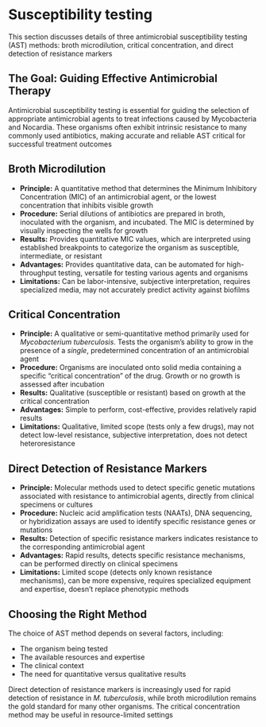 # Susceptibility testing {-}

This section discusses details of three antimicrobial susceptibility testing (AST) methods: broth microdilution, critical concentration, and direct detection of resistance markers

##  **The Goal: Guiding Effective Antimicrobial Therapy** {-}

Antimicrobial susceptibility testing is essential for guiding the selection of appropriate antimicrobial agents to treat infections caused by Mycobacteria and Nocardia. These organisms often exhibit intrinsic resistance to many commonly used antibiotics, making accurate and reliable AST critical for successful treatment outcomes

##  **Broth Microdilution** {-}

*   **Principle:** A quantitative method that determines the Minimum Inhibitory Concentration (MIC) of an antimicrobial agent, or the lowest concentration that inhibits visible growth
*   **Procedure:** Serial dilutions of antibiotics are prepared in broth, inoculated with the organism, and incubated. The MIC is determined by visually inspecting the wells for growth
*   **Results:** Provides quantitative MIC values, which are interpreted using established breakpoints to categorize the organism as susceptible, intermediate, or resistant
*   **Advantages:** Provides quantitative data, can be automated for high-throughput testing, versatile for testing various agents and organisms
*   **Limitations:** Can be labor-intensive, subjective interpretation, requires specialized media, may not accurately predict activity against biofilms

##  **Critical Concentration** {-}

*   **Principle:** A qualitative or semi-quantitative method primarily used for *Mycobacterium tuberculosis*. Tests the organism's ability to grow in the presence of a *single*, predetermined concentration of an antimicrobial agent
*   **Procedure:** Organisms are inoculated onto solid media containing a specific "critical concentration" of the drug. Growth or no growth is assessed after incubation
*   **Results:** Qualitative (susceptible or resistant) based on growth at the critical concentration
*   **Advantages:** Simple to perform, cost-effective, provides relatively rapid results
*   **Limitations:** Qualitative, limited scope (tests only a few drugs), may not detect low-level resistance, subjective interpretation, does not detect heteroresistance

##  **Direct Detection of Resistance Markers** {-}

*   **Principle:** Molecular methods used to detect specific genetic mutations associated with resistance to antimicrobial agents, directly from clinical specimens or cultures
*   **Procedure:** Nucleic acid amplification tests (NAATs), DNA sequencing, or hybridization assays are used to identify specific resistance genes or mutations
*   **Results:** Detection of specific resistance markers indicates resistance to the corresponding antimicrobial agent
*   **Advantages:** Rapid results, detects specific resistance mechanisms, can be performed directly on clinical specimens
*   **Limitations:** Limited scope (detects only known resistance mechanisms), can be more expensive, requires specialized equipment and expertise, doesn't replace phenotypic methods

##  **Choosing the Right Method** {-}

The choice of AST method depends on several factors, including:

*   The organism being tested
*   The available resources and expertise
*   The clinical context
*   The need for quantitative versus qualitative results

Direct detection of resistance markers is increasingly used for rapid detection of resistance in *M. tuberculosis*, while broth microdilution remains the gold standard for many other organisms. The critical concentration method may be useful in resource-limited settings
